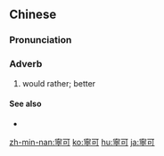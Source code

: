 ==Chinese==
{{zh-forms|s=宁可}}

===Pronunciation===
{{zh-pron
|m=寧kě
|c=ning4 ho2
|h=pfs=nèn-khó
|mn=qz:lêng-khóⁿ/tw,xm:lêng-khó/twv:lêng-khó͘/twv:liông-khó
|cat=adv
}}

===Adverb===
{{zh-adv}}

# would rather; better
#: {{zh-x|我 '''寧{nìng}可''' 在 家 打工。|''I'd '''prefer''' to work at home.''}}

====See also====
* {{zh-l|情願}}

[[zh-min-nan:寧可]]
[[ko:寧可]]
[[hu:寧可]]
[[ja:寧可]]